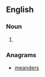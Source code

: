 ==English==

===Noun===
{{head|en|noun plural form}}

# {{plural of|amender|lang=en}}

===Anagrams===
* [[meanders#English|meanders]]